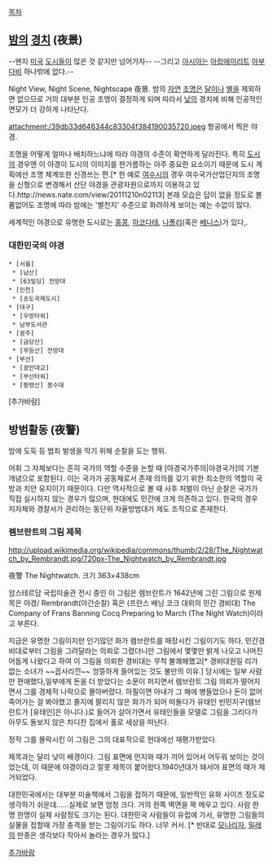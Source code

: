 [[목차]]

== [[밤]]의 [[경치]] (夜景) ==
{{{#!html
<object width="560" height="315"><param name="movie" value="http://www.youtube.com/v/cIspmreR-Jw?version=3&amp;hl=ko_KR"></param><param name="allowFullScreen" value="true"></param><param name="allowscriptaccess" value="always"></param><embed src="http://www.youtube.com/v/cIspmreR-Jw?version=3&amp;hl=ko_KR" type="application/x-shockwave-flash" width="560" height="315" allowscriptaccess="always" allowfullscreen="true"></embed></object>}}}
--왠지 [[미국]] [[도시]]들이 많은 것 같지만 넘어가자-- --그리고 [[아시아]]는 [[아랍에미리트]] [[아부다비]] 하나밖에 없다.--

Night View, Night Scene, Nightscape
夜景.
밤의 [[자연]] [[조명]]은 [[달]]이나 [[별]]을 제외하면 없으므로 거의 대부분 인공 조명이 결정하게 되며 따라서 [[낮]]의 경치에 비해 인공적인 면모가 더 강하게 나타난다.

attachment:/39db33d646344c83304f384190035720.jpeg
항공에서 찍은 야경.

조명을 어떻게 얼마나 배치하느냐에 따라 야경의 수준이 확연하게 달라진다. 특히 [[도시]]의 경우엔 이 야경이 도시의 이미지를 판가름하는 아주 중요한 요소이기 때문에 도시 계획에선 조명 체계또한 신경쓰는 편.[* 한 예로 [[여수]]시의 경우 여수국가산업단지의 조명을 신형으로 변경해서 산단 야경을 관광자원으로까지 이용하고 있다.http://news.nate.com/view/20111210n02113] 본래 모습은 답이 없을 정도로 볼품없어도 조명에 따라 밤에는 '별천지' 수준으로 화려하게 보이는 예는 수없이 많다.

세계적인 야경으로 유명한 도시로는 [[홍콩]], [[하코다테]], [[나폴리]](혹은 [[베니스]])가 있다,. 

=== 대한민국의 야경  ===
 * [서울]
  * [남산]
  * [63빌딩] 전망대
 * [인천]
  * [송도국제도시]
 * [대구]
  * [우방타워]
  * 남부도서관
 * [광주]
  * [금당산]
  * [무등산] 전망대
 * [부산]
  * [광안대교]
  * [부산타워]
  * [황령산] 봉수대

[추가바람]

== 방범활동 (夜警) ==
밤에 도둑 등 범죄 발생을 막기 위해 순찰을 도는 행위. 

어휘 그 자체보다는 흔히 국가의 역할 수준을 논할 때 [야경국가주의|야경국가]의 기본 개념으로 포함된다. 이는 국가가 공동체로서 존재 의의를 갖기 위한 최소한의 역할이 국방과 치안 유지이기 때문이다. 다만 역사적으로 볼 때 사후 처벌이 아닌 순찰은 국가가 직접 실시하지 않는 경우가 많으며, 현대에도 민간에 크게 의존하고 있다. 한국의 경우 지자체와 경찰서가 관리하는 동단위 자율방범대가 제도 조직으로 존재한다.

===  렘브란트의 그림 제목 ===
http://upload.wikimedia.org/wikipedia/commons/thumb/2/28/The_Nightwatch_by_Rembrandt.jpg/720px-The_Nightwatch_by_Rembrandt.jpg

夜警 The Nightwatch.
크기 363×438cm

암스테르담 국립미술관 전시 중인 이 그림은 렘브란트가 1642년에 그린 그림으로 원제목은 야경/ Rembrandt(야간순찰) 혹은 (프란스 배닝 코크 대위의 민간 경비대) The Company of Frans Banning Cocq Preparing to March (The Night Watch)이라고 부른다.

지금은 유명한 그림이지만 인기많던 화가 렘브란트를 매장시킨 그림이기도 하다. 민간경비대로부터 그림을 그려달라는 의뢰로 그렸더니만 그림에서 몇몇만 밝게 나오고 나머진 어둡게 나왔다고 하여 이 그림을 의뢰한 경비대는 무척 불쾌해했고[* 경비대원일 리가 없는 소녀가 ~~꼽사리낀~~ 엉뚱하게 들어있는 것도 불만의 이유.] 당시에는 일부 사람만 편애했다,일부에게 돈을 더 받았다는 소문이 퍼지면서 렘브란트 그림 의뢰가 떨어지면서 그를 경제적 나락으로 몰아버렸다. 하필이면 아내가 그 해에 병들었으나 돈이 없어 죽어가는 걸 봐야했고 졸지에 팔리지 않은 화가가 되어 떠돌다가 유태인 빈민지구(렘브란트가 [유태인]은 아니다.)로 들어가 살아가면서 유태인들을 모델로 그림을 그리다가 아무도 돌보지 않은 차디찬 집에서 홀로 세상을 떠난다.

정작 그를 몰락시킨 이 그림은 그의 대표작으로 현대에선 재평가받았다.

제목과는 달리 낮이 배경이다. 그림 표면에 먼지와 때가 끼어 있어서 어두워 보이는 것이었는데, 이 때문에 야경이라고 잘못 제목이 붙어왔다.1940년대가 돼서야 표면의 때가 제거되었다.

대한민국에서는 대부분 미술책에서 그림을 접하기 때문에, 일반적인 유화 사이즈 정도로 생각하기 쉬운데......실제로 보면 엄청 크다. 거의 한쪽 벽면을 꽉 메우고 있다. 사람 한명 한명이 실제 사람정도 크기는 된다. 대한민국 사람들이 유럽에 가서, 유명한 그림들의 실물을 접할때 가장 충격을 받는 그림이기도 하다. 너무 커서. [* 반대로 [[모나리자]], [[밀레]]의 만종은 생각보다 작아서 놀라는 경우가 많다.]

[[추가바람]]
